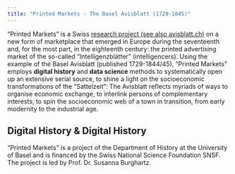 ```yaml
---
title: "Printed Markets - The Basel Avisblatt (1729-1845)"
---
```


"Printed Markets" is a Swiss [research project (see also avisblatt.ch)](https://avisblatt.ch) on a new form of marketplace that emerged in Europe during the seventeenth and, for the most part, in the eighteenth century: the printed advertising market of the so-called "Intelligenzblätter" (intelligencers).
Using the example of the Basel Avisblatt (published 1729-1844/45), "Printed Markets" employs **digital history** and **data science** methods to systematically open up an extensive serial source, to shine a light on the socioeconomic transformations of the "Sattelzeit": The Avisblatt reflects myriads of ways to organise economic exchange, to interlink persons of complementary interests, to spin the socioeconomic web of a town in transition, from early modernity to the industrial age.


## Digital History & Digital History









"Printed Markets" is a project of the Department of History at the University of Basel and is financed by the Swiss National Science Foundation SNSF. The project is led by Prof. Dr. Susanna Burghartz.